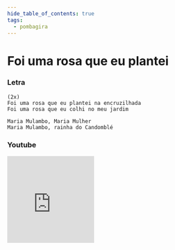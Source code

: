 ```yaml
---
hide_table_of_contents: true
tags:
  - pombagira
---
```


# Foi uma rosa que eu plantei

### Letra

```text
(2x)
Foi uma rosa que eu plantei na encruzilhada
Foi uma rosa que eu colhi no meu jardim

Maria Mulambo, Maria Mulher
Maria Mulambo, rainha do Candomblé
```

### Youtube

<iframe
  width="200"
  height="200"
  src="https://www.youtube.com/embed/Bznn9Ttyj5E"
  title="YouTube video player"
  frameborder="0"
  allow="accelerometer; autoplay; clipboard-write; encrypted-media; gyroscope; picture-in-picture; web-share"
  referrerpolicy="strict-origin-when-cross-origin"
  allowfullscreen
></iframe>
